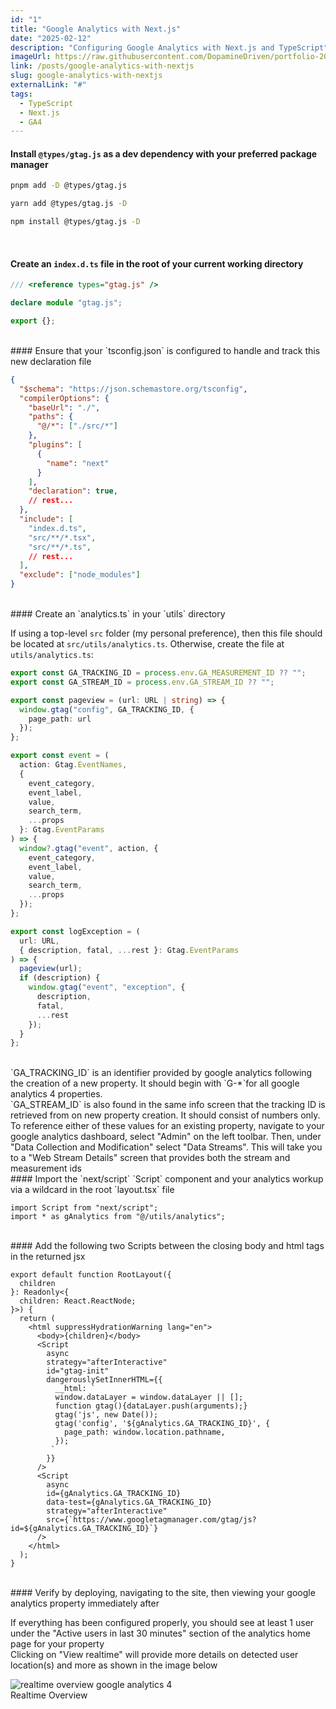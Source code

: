 ```yaml
---
id: "1"
title: "Google Analytics with Next.js"
date: "2025-02-12"
description: "Configuring Google Analytics with Next.js and TypeScript"
imageUrl: https://raw.githubusercontent.com/DopamineDriven/portfolio-2025/master/apps/web/public/ai/port-05.png
link: /posts/google-analytics-with-nextjs
slug: google-analytics-with-nextjs
externalLink: "#"
tags:
  - TypeScript
  - Next.js
  - GA4
---
```


#### Install `@types/gtag.js` as a dev dependency with your preferred package manager

```bash
pnpm add -D @types/gtag.js
```

```bash
yarn add @types/gtag.js -D
```

```bash
npm install @types/gtag.js -D
```
<br />

#### Create an `index.d.ts` file in the root of your current working directory

```ts
/// <reference types="gtag.js" />

declare module "gtag.js";

export {};
```

<br />
#### Ensure that your `tsconfig.json` is configured to handle and track this new declaration file

```json
{
  "$schema": "https://json.schemastore.org/tsconfig",
  "compilerOptions": {
    "baseUrl": "./",
    "paths": {
      "@/*": ["./src/*"]
    },
    "plugins": [
      {
        "name": "next"
      }
    ],
    "declaration": true,
    // rest...
  },
  "include": [
    "index.d.ts",
    "src/**/*.tsx",
    "src/**/*.ts",
    // rest...
  ],
  "exclude": ["node_modules"]
}

```

<br />
#### Create an `analytics.ts` in your `utils` directory

If using a top-level `src` folder (my personal preference), then this file should be located at `src/utils/analytics.ts`. Otherwise, create the file at `utils/analytics.ts`:

```ts
export const GA_TRACKING_ID = process.env.GA_MEASUREMENT_ID ?? "";
export const GA_STREAM_ID = process.env.GA_STREAM_ID ?? "";

export const pageview = (url: URL | string) => {
  window.gtag("config", GA_TRACKING_ID, {
    page_path: url
  });
};

export const event = (
  action: Gtag.EventNames,
  {
    event_category,
    event_label,
    value,
    search_term,
    ...props
  }: Gtag.EventParams
) => {
  window?.gtag("event", action, {
    event_category,
    event_label,
    value,
    search_term,
    ...props
  });
};

export const logException = (
  url: URL,
  { description, fatal, ...rest }: Gtag.EventParams
) => {
  pageview(url);
  if (description) {
    window.gtag("event", "exception", {
      description,
      fatal,
      ...rest
    });
  }
};

```
<br />
`GA_TRACKING_ID` is an identifier provided by google analytics following the creation of a new property. It should begin with `G-*`for all google analytics 4 properties.
<br />
`GA_STREAM_ID` is also found in the same info screen that the tracking ID is retrieved from on new property creation. It should consist of numbers only.
<br/>
To reference either of these values for an existing property, navigate to your google analytics dashboard, select "Admin" on the left toolbar. Then, under "Data Collection and Modification" select "Data Streams". This will take you to a "Web Stream Details" screen that provides both the stream and measurement ids

<br />
#### Import the `next/script` `Script` component and your analytics workup via a wildcard in the root `layout.tsx` file

```tsx
import Script from "next/script";
import * as gAnalytics from "@/utils/analytics";
```

<br />
#### Add the following two Scripts between the closing body and html tags in the returned jsx

```tsx
export default function RootLayout({
  children
}: Readonly<{
  children: React.ReactNode;
}>) {
  return (
    <html suppressHydrationWarning lang="en">
      <body>{children}</body>
      <Script
        async
        strategy="afterInteractive"
        id="gtag-init"
        dangerouslySetInnerHTML={{
          __html: `
          window.dataLayer = window.dataLayer || [];
          function gtag(){dataLayer.push(arguments);}
          gtag('js', new Date());
          gtag('config', '${gAnalytics.GA_TRACKING_ID}', {
            page_path: window.location.pathname,
          });
         `
        }}
      />
      <Script
        async
        id={gAnalytics.GA_TRACKING_ID}
        data-test={gAnalytics.GA_TRACKING_ID}
        strategy="afterInteractive"
        src={`https://www.googletagmanager.com/gtag/js?id=${gAnalytics.GA_TRACKING_ID}`}
      />
    </html>
  );
}

```

<br />
#### Verify by deploying, navigating to the site, then viewing your google analytics property immediately after

If everything has been configured properly, you should see at least 1 user under the "Active users in last 30 minutes" section of the analytics home page for your property
<br/>
Clicking on "View realtime" will provide more details on detected user location(s) and more as shown in the image below
<div className="my-8">
  <img
    src="https://raw.githubusercontent.com/DopamineDriven/portfolio-2025/master/apps/web/public/realtime-users.png"
    alt="realtime overview google analytics 4"
style={{objectFit: "cover"}}
    className="rounded-lg shadow-lg"
  />
  <aside className="mt-2 text-center text-sm text-gray-600 italic font-basis-grotesque-pro-light">
    Realtime Overview
  </aside>
</div>
